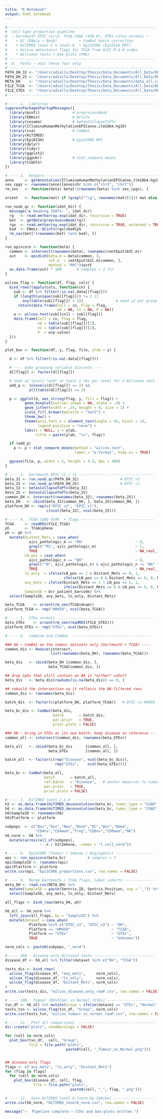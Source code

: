 ```yaml
---
title: "R Notebook"
output: html_notebook
---
```


```r
# -------------------------------------------------------------------
#  Cell-type proportion pipeline
#  – Dartmouth EPIC v1/v2, TCGA COAD (450 K), GTEx colon normals –
#    • QC (ENmix + Noob)          • ComBat batch correction
#    • HiTIMED level-2 & level-6  • EpiSCORE (EpiDISH RPC)
#    • Derive metastasis flags for TCGA from AJCC M & N codes
#    • Wilcoxon tests + box-plots (PNG)
# -------------------------------------------------------------------
#  0.  Paths – edit these four only
# -------------------------------------------------------------------
PATH_DH_32 <- "/Users/adiallo/Desktop/Thesis/Data_Documents/All_Data/DNA_Methylation/dm_data/no_match/idats/"            # 32 EPIC v2
PATH_DH_25 <- "/Users/adiallo/Desktop/Thesis/Data_Documents/All_Data/DNA_Methylation/dm_data/no_match/25_samples/"      # 25 EPIC v1
META_DH    <- "/Users/adiallo/Desktop/Thesis/Data_Documents/data_all.csv"                                               # Dartmouth clinical
FILE_TCGA  <- "/Users/adiallo/Desktop/Thesis/Data_Documents/All_Data/DNA_Methylation/dm_data/TCGA/TCGA_data.rds"         # list(dnam, pheno)
FILE_GTEX  <- "/Users/adiallo/Desktop/Thesis/Data_Documents/All_Data/DNA_Methylation/dm_data/GTEx/GTEx_samples.rds"     # β matrix
# -------------------------------------------------------------------

# ---- 1.  Libraries -------------------------------------------------
suppressPackageStartupMessages({
  library(minfi)               # preprocessNoob
  library(ENmix)               # QCinfo
  library(sesame)              # betasCollapseToPfx
  library(IlluminaHumanMethylationEPICanno.ilm10b4.hg19)
  library(sva)                 # ComBat
  library(HiTIMED)
  library(EpiDISH)             # EpiSCORE RPC
  library(dplyr)
  library(tidyr)
  library(ggplot2)
  library(ggpubr)              # stat_compare_means
  library(tibble)
})

# ---- 2.  Helpers ---------------------------------------------------
anno     <- getAnnotation(IlluminaHumanMethylationEPICanno.ilm10b4.hg19)
sex_cpgs <- rownames(anno)[anno$chr %in% c("chrX", "chrY")]
rm_sex   <- function(beta) beta[!(rownames(beta) %in% sex_cpgs), ]

orient   <- function(mat) if (grepl("^cg", rownames(mat)[1])) mat else t(mat)

run_noob_qc <- function(idat_dir) {
  message("▶ Reading IDATs: ", idat_dir)
  rg   <- read.metharray.exp(idat_dir, recursive = TRUE)
  bet  <- getBeta(preprocessNoob(rg))
  rgx  <- read.metharray.exp(idat_dir, recursive = TRUE, extended = TRUE)
  bad  <- ENmix::QCinfo(rgx)$badCpG
  rm_sex(bet[!(rownames(bet) %in% bad), ])
}

run_episcore <- function(beta) {
  common <- intersect(rownames(beta), rownames(centEpiFibIC.m))
  out    <- epidish(beta.m = beta[common, ],
                    ref.m  = centEpiFibIC.m[common, ],
                    method = "RPC")$estF
  as.data.frame(out) * 100       # samples × 3 (%)
}

wilcox_flag <- function(df, flag, cols) {
  bind_rows(lapply(cols, function(cn) {
    sub <- df %>% filter(!is.na(.data[[flag]]))
    if (length(unique(sub[[flag]])) != 2 ||
        any(table(sub[[flag]]) < 2))               # need ≥2 per group
      return(data.frame(Cell = cn, Flag = flag,
                        n0 = NA, n1 = NA, P = NA))
    w <- wilcox.test(sub[[cn]] ~ sub[[flag]])
    data.frame(Cell = cn, Flag = flag,
               n0 = table(sub[[flag]])[1],
               n1 = table(sub[[flag]])[2],
               P  = w$p.value)
  }))
}

plot_box <- function(df, y, flag, file, ylab = y) {

  d <- df %>% filter(!is.na(.data[[flag]]))

  # ---- make grouping variable discrete ----
  d[[flag]] <- factor(d[[flag]])

  # need ≥2 levels *and* at least 2 obs per level for a Wilcoxon test
  add_p <- (nlevels(d[[flag]]) == 2) &&
           all(table(d[[flag]]) >= 2)

  p <- ggplot(d, aes_string(flag, y, fill = flag)) +
         geom_boxplot(outlier.shape = NA, alpha = .4) +
         geom_jitter(width = .25, height = 0, size = 1) +
         scale_fill_brewer(palette = "Set2") +
         theme_bw() +
         theme(axis.text.x = element_text(angle = 45, hjust = 1),
               legend.position = "none") +
         labs(x = NULL, y = ylab,
              title = paste(ylab, "vs", flag))

  if (add_p)
    p <- p + stat_compare_means(method = "wilcox.test",
                                label = "p.format", hide.ns = TRUE)

  ggsave(file, p, width = 5, height = 4.5, dpi = 300)
}

# ---- 3.  Dartmouth EPIC v2 / v1 -----------------------------------
beta_32 <- run_noob_qc(PATH_DH_32)                   # EPIC v2
beta_25 <- run_noob_qc(PATH_DH_25)                   # EPIC v1
beta_32 <- betasCollapseToPfx(beta_32)
beta_25 <- betasCollapseToPfx(beta_25)
common_DH <- intersect(rownames(beta_32), rownames(beta_25))
beta_DH   <- cbind(beta_32[common_DH, ], beta_25[common_DH, ])
platform_DH <- rep(c("EPIC_v2", "EPIC_v1"),
                   c(ncol(beta_32), ncol(beta_25)))

# ---- 4.  TCGA COAD 450K  + flags ----------------------------------
TCGA     <- readRDS(FILE_TCGA)
ph       <- TCGA$pheno
ph <- ph %>%
  mutate(Distant_Mets = case_when(
           ajcc_pathologic_m == "M0"                        ~ 0,
           grepl("^M1", ajcc_pathologic_m)                  ~ 1,
           TRUE                                             ~ NA_real_),
         LN_pos = case_when(
           ajcc_pathologic_n == "N0"                        ~ 0,
           grepl("^N", ajcc_pathologic_n) & ajcc_pathologic_n != "N0" ~ 1,
           TRUE                                             ~ NA_real_),
         ln_only  = ifelse(LN_pos == 1 & Distant_Mets == 0, 1,
                           ifelse(LN_pos == 0 & Distant_Mets == 0, 0, NA_real_)),
         any_mets = ifelse(Distant_Mets == 1 | LN_pos == 1, 1,
                           ifelse(Distant_Mets == 0 & LN_pos == 0, 0, NA_real_)),
         SampleID = bcr_patient_barcode) %>%
  select(SampleID, any_mets, ln_only, Distant_Mets)

beta_TCGA    <- orient(rm_sex(TCGA$dnam))
platform_TCGA <- rep("HM450", ncol(beta_TCGA))

# ---- 5.  GTEx normals --------------------------------------------
beta_GTEx    <- orient(rm_sex(readRDS(FILE_GTEX)))
platform_GTEx <- rep("GTEx", ncol(beta_GTEx))

# ---- 6.  Combine and ComBat  ------------------------------------

### 6A ─ ComBat on the tumour datasets only (Dartmouth + TCGA) ----
common_dis <- Reduce(intersect,
                     list(rownames(beta_DH), rownames(beta_TCGA)))

beta_dis   <- cbind(beta_DH [common_dis, ],
                    beta_TCGA[common_dis, ])

## drop CpGs that still contain an NA in *either* cohort
beta_dis   <- beta_dis[rowSums(is.na(beta_dis)) == 0, ]

## rebuild the intersection so it reflects the NA-filtered rows
common_dis <- rownames(beta_dis)

batch_dis  <- factor(c(platform_DH, platform_TCGA))   # EPIC vs HM450

beta_bc_dis <- ComBat(beta_dis,
                      batch       = batch_dis,
                      par.prior   = TRUE,
                      prior.plots = FALSE)

### 6B ─ bring in GTEx as its own batch; keep disease as reference --
common_all <- intersect(common_dis, rownames(beta_GTEx))

beta_all   <- cbind(beta_bc_dis      [common_all, ],
                    beta_GTEx        [common_all, ])

batch_all  <- factor(c(rep("Disease", ncol(beta_bc_dis)),
                       rep("GTEx",    ncol(beta_GTEx))))

beta_bc <- ComBat(beta_all,
                  batch       = batch_all,
                  ref.batch   = "Disease",   # anchor mean/var to tumour data
                  par.prior   = TRUE,
                  prior.plots = FALSE)

# ---- 7.  HiTIMED level-2 & 6  ------------------------------------
h2 <- as.data.frame(HiTIMED_deconvolution(beta_bc, tumor_type = "COAD", 2))
h6 <- as.data.frame(HiTIMED_deconvolution(beta_bc, tumor_type = "COAD", 6))
h6$SampleID <- rownames(h6)
h6$Platform <- platform

subpops  <- c("Bas","Eos","Neu","Mono","DC","Bnv","Bmem",
              "CD4nv","CD4mem","Treg","CD8nv","CD8mem","NK")
h6_norm <- h6 %>%
  mutate(across(all_of(subpops),
                ~ .x / h2$Immune, .names = "{.col}_norm"))

# ---- 8.  EpiSCORE (Tumour / Immune / Angiogenic) ------------------
epi <- run_episcore(beta_bc)          # samples × 3
epi$SampleID <- rownames(epi)
epi$Platform <- platform
write.csv(epi, "EpiSCORE_proportions.csv", row.names = FALSE)

# ---- 9.  Merge Dartmouth + TCGA flags, label cohorts --------------
meta_DH <- read.csv(META_DH) %>%
  mutate(SampleID = paste(Sentrix_ID, Sentrix_Position, sep = "_")) %>%
  select(SampleID, any_mets, ln_only, Distant_Mets)

all_flags <- bind_rows(meta_DH, ph)

h6_all <- h6_norm %>%
  left_join(all_flags, by = "SampleID") %>%
  mutate(dataset = case_when(
           Platform %in% c("EPIC_v1", "EPIC_v2") ~ "DH",
           Platform == "HM450"                   ~ "TCGA",
           Platform == "GTEx"                    ~ "GTEx",
           TRUE                                  ~ "Unknown"))

norm_cols <- paste0(subpops, "_norm")

# ---- 10A.  Disease-only Wilcoxon tests ----------------------------
disease_df <- h6_all %>% filter(dataset %in% c("DH", "TCGA"))

tests_dis <- bind_rows(
  wilcox_flag(disease_df, "any_mets",     norm_cols),
  wilcox_flag(disease_df, "ln_only",      norm_cols),
  wilcox_flag(disease_df, "Distant_Mets", norm_cols)
)
write.csv(tests_dis, "wilcox_disease_only_rawP.csv", row.names = FALSE)

# ---- 10B.  Tumour (DH+TCGA) vs Normal (GTEx) ----------------------
tvn_df <- h6_all %>% mutate(Group = ifelse(dataset == "GTEx", "Normal", "Tumour"))
tests_tvn <- wilcox_flag(tvn_df, "Group", norm_cols)
write.csv(tests_tvn, "wilcox_tumour_vs_normal_rawP.csv", row.names = FALSE)

# ---- 11.  Plot all comparisons  -----------------------------------
dir.create("plots", showWarnings = FALSE)

for (cell in norm_cols)
  plot_box(tvn_df,  cell, "Group",
           file = file.path("plots",
                            paste0(cell, "_Tumour_vs_Normal.png")))


## disease-only flags
flags <- c("any_mets", "ln_only", "Distant_Mets")
for (flag in flags)
  for (cell in norm_cols)
    plot_box(disease_df, cell, flag,
             file = file.path("plots",
                              paste0(cell, "_", flag, ".png")))

# ---- 12.  Save HiTIMED level-6 (norm-by-Immune) -------------------
write.csv(h6_norm, "HiTIMED_level6_norm.csv", row.names = FALSE)

message("✅  Pipeline complete – CSVs and box-plots written.")
```

